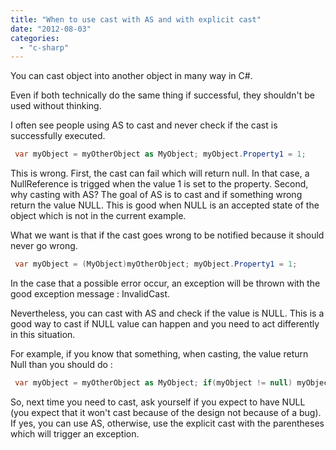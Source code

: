 ```yaml
---
title: "When to use cast with AS and with explicit cast"
date: "2012-08-03"
categories: 
  - "c-sharp"
---
```


You can cast object into another object in many way in C#.

Even if both technically do the same thing if successful, they shouldn't be used without thinking.

I often see people using AS to cast and never check if the cast is successfully executed.


```csharp
 var myObject = myOtherObject as MyObject; myObject.Property1 = 1; 
```

This is wrong. First, the cast can fail which will return null. In that case, a NullReference is trigged when the value 1 is set to the property. Second, why casting with AS? The goal of AS is to cast and if something wrong return the value NULL. This is good when NULL is an accepted state of the object which is not in the current example.

What we want is that if the cast goes wrong to be notified because it should never go wrong.


```csharp
 var myObject = (MyObject)myOtherObject; myObject.Property1 = 1; 
```

In the case that a possible error occur, an exception will be thrown with the good exception message : InvalidCast.

Nevertheless, you can cast with AS and check if the value is NULL. This is a good way to cast if NULL value can happen and you need to act differently in this situation.

For example, if you know that something, when casting, the value return Null than you should do :


```csharp
 var myObject = myOtherObject as MyObject; if(myObject != null) myObject.Property1 = 1; else //... 
```

So, next time you need to cast, ask yourself if you expect to have NULL (you expect that it won't cast because of the design not because of a bug). If yes, you can use AS, otherwise, use the explicit cast with the parentheses which will trigger an exception.
